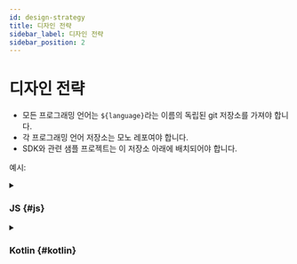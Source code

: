 ```yaml
---
id: design-strategy
title: 디자인 전략
sidebar_label: 디자인 전략
sidebar_position: 2
---
```


# 디자인 전략

- 모든 프로그래밍 언어는 `${language}`라는 이름의 독립된 git 저장소를 가져야 합니다.
- 각 프로그래밍 언어 저장소는 모노 레포여야 합니다.
- SDK와 관련 샘플 프로젝트는 이 저장소 아래에 배치되어야 합니다.

예시:

<details>
  <summary>

### JS \{#js}

</summary>

- js (core)
- react
- react-sample

</details>

<details>
  <summary>

### Kotlin \{#kotlin}

</summary>

- kotlin (core)
- android
- android-sample

</details>
